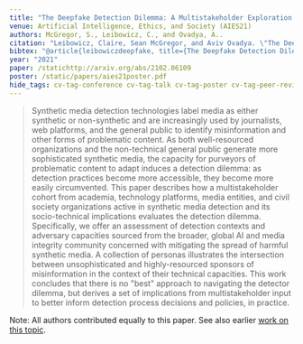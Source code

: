 ```yaml
---
title: "The Deepfake Detection Dilemma: A Multistakeholder Exploration of Adversarial Dynamics in Synthetic Media"
venue: Artificial Intelligence, Ethics, and Society (AIES21)
authors: McGregor, S., Leibowicz, C., and Ovadya, A..
citation: "Leibowicz, Claire, Sean McGregor, and Aviv Ovadya. \"The Deepfake Detection Dilemma: A Multistakeholder Exploration of Adversarial Dynamics in Synthetic Media.\""
bibtex: "@article{leibowiczdeepfake, title={The Deepfake Detection Dilemma: A Multistakeholder Exploration of Adversarial Dynamics in Synthetic Media},author={Leibowicz, Claire and McGregor, Sean and Ovadya, Aviv}}"
year: "2021"
paper: /statichttp://arxiv.org/abs/2102.06109
poster: /static/papers/aies21poster.pdf
hide_tags: cv-tag-conference cv-tag-talk cv-tag-poster cv-tag-peer-reviewed cv-tag-ml cv-tag-application cv-tag-compsust cv-tag-ethics
---
```

> Synthetic media detection technologies label media as either synthetic or non-synthetic and are increasingly used by journalists, web platforms, and the general public to identify misinformation and other forms of problematic content. As both well-resourced organizations and the non-technical general public generate more sophisticated synthetic media, the capacity for purveyors of problematic content to adapt induces a detection dilemma: as detection practices become more accessible, they become more easily circumvented. This paper describes how a multistakeholder cohort from academia, technology platforms, media entities, and civil society organizations active in synthetic media detection and its socio-technical implications evaluates the detection dilemma. Specifically, we offer an assessment of detection contexts and adversary capacities sourced from the broader, global AI and media integrity community concerned with mitigating the spread of harmful synthetic media. A collection of personas illustrates the intersection between unsophisticated and highly-resourced sponsors of misinformation in the context of their technical capacities. This work concludes that there is no "best" approach to navigating the detector dilemma, but derives a set of implications from multistakeholder input to better inform detection process decisions and policies, in practice.

Note: All authors contributed equally to this paper. See also earlier [work on this topic](/DeepfakeDetectionGame.html).
